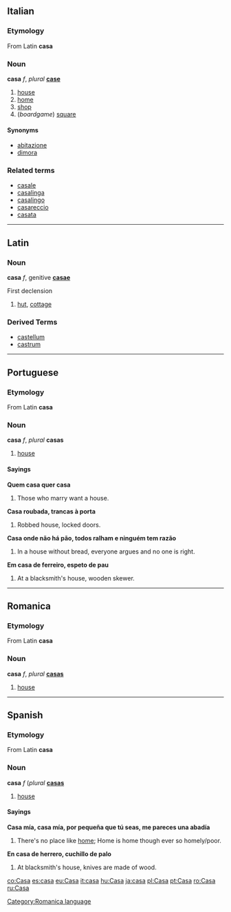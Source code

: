 ==Italian==
===Etymology===
From Latin '''casa'''

===Noun===
'''casa''' ''f'', ''plural'' '''[[case]]'''

# [[house]]
# [[home]]
# [[shop]]
# (''boardgame'') [[square]]

====Synonyms====
*[[abitazione]]
*[[dimora]]

===Related terms===
*[[casale]]
*[[casalinga]]
*[[casalingo]]
*[[casareccio]]
*[[casata]]

----
==Latin==
===Noun===
'''casa''' ''f'', genitive '''[[casae]]'''

First declension

# [[hut]], [[cottage]]

===Derived Terms===
*[[castellum]]
*[[castrum]]


----
==Portuguese==
===Etymology===
From Latin '''casa'''
===Noun===
'''casa''' ''f'', ''plural'' '''casas'''

#[[house]]

====Sayings====
'''Quem casa quer casa'''

#Those who marry want a house.

'''Casa roubada, trancas à porta'''

#Robbed house, locked doors.

'''Casa onde não há pão, todos ralham e ninguém tem razão'''

#In a house without bread, everyone argues and no one is right.

'''Em casa de ferreiro, espeto de pau'''

#At a blacksmith's house, wooden skewer.

----

==Romanica==
[[Category:Romanica language]]
===Etymology===
From Latin '''casa'''
===Noun===
'''casa''' ''f'', ''plural'' '''[[casas]]'''


#[[house]]

----
==Spanish==
===Etymology===
From Latin '''casa'''

===Noun===
'''casa''' ''f'' (''plural'' '''[[casas]]'''

#[[house]]

====Sayings====
'''Casa mía, casa mía, por pequeña que tú seas, me pareces una abadía'''

#There's no place like [[home]]; Home is home though ever so homely/poor.

'''En casa de herrero, cuchillo de palo'''

#At blacksmith's house, knives are made of wood.

[[co:Casa]]
[[es:casa]]
[[eu:Casa]]
[[it:casa]]
[[hu:Casa]]
[[ja:casa]]
[[pl:Casa]]
[[pt:Casa]]
[[ro:Casa]]
[[ru:Casa]]